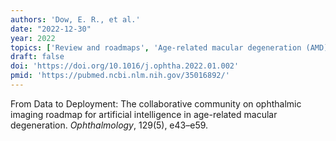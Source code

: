 ```yaml
---
authors: 'Dow, E. R., et al.'
date: "2022-12-30"
year: 2022
topics: ['Review and roadmaps', 'Age-related macular degeneration (AMD)']
draft: false
doi: 'https://doi.org/10.1016/j.ophtha.2022.01.002'
pmid: 'https://pubmed.ncbi.nlm.nih.gov/35016892/'
---
```


From Data to Deployment: The collaborative community on ophthalmic imaging roadmap for artificial intelligence in age-related macular degeneration.
*Ophthalmology*, 129(5), e43–e59.
